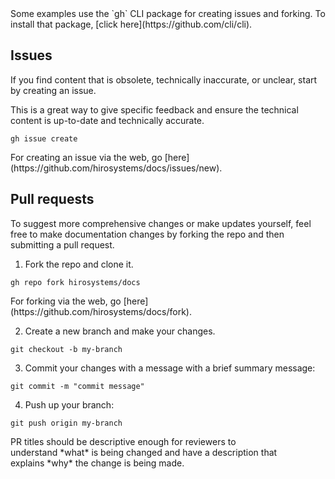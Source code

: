 <Callout title="Info">
Some examples use the `gh` CLI package for creating issues and forking. To install that package, [click here](https://github.com/cli/cli).
</Callout>

## Issues

If you find content that is obsolete, technically inaccurate, or unclear, start by creating an issue.

This is a great way to give specific feedback and ensure the technical content is up-to-date and technically accurate.

```console title="Terminal"
gh issue create
```

<Callout>
For creating an issue via the web, go [here](https://github.com/hirosystems/docs/issues/new).
</Callout>

## Pull requests

To suggest more comprehensive changes or make updates yourself, feel free to make documentation changes by forking the repo and then submitting a pull request.

1. Fork the repo and clone it.

```console title="Terminal"
gh repo fork hirosystems/docs
```

<Callout>
For forking via the web, go [here](https://github.com/hirosystems/docs/fork).
</Callout>


2. Create a new branch and make your changes.

```console title="Terminal"
git checkout -b my-branch
```

3. Commit your changes with a message with a brief summary message:

```console title="Terminal"
git commit -m "commit message"
```

4. Push up your branch:

```console title="Terminal"
git push origin my-branch
```

<Callout title="Info">
PR titles should be descriptive enough for reviewers to understand *what* is being changed and have a description that explains *why* the change is being made.
</Callout>

